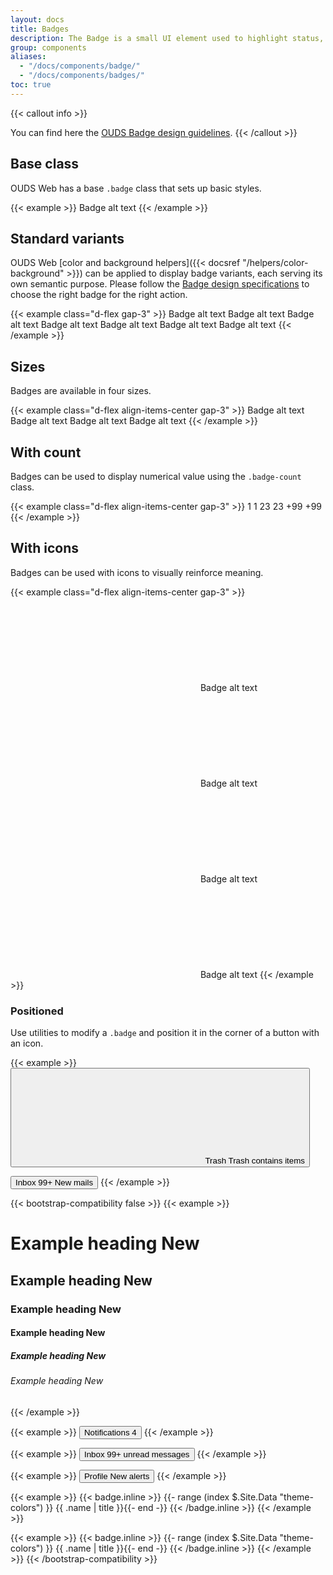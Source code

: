 ```yaml
---
layout: docs
title: Badges
description: The Badge is a small UI element used to highlight status, notifications, or categorization within an interface. It is often displayed as a label or indicator with a distinct background color and text.
group: components
aliases:
  - "/docs/components/badge/"
  - "/docs/components/badges/"
toc: true
---
```


{{< callout info >}}
<!-- TODO: set the right url for design documentation -->
You can find here the [OUDS Badge design guidelines](https://unified-design-system.orange.com/).
{{< /callout >}}

## Base class

OUDS Web has a base `.badge` class that sets up basic styles.

{{< example >}}
<span class="badge"><span class="visually-hidden">Badge alt text</span></span>
{{< /example >}}

## Standard variants 

<!-- TODO: set the right url for design documentation -->
OUDS Web [color and background helpers]({{< docsref "/helpers/color-background" >}}) can be applied to display badge variants, each serving its own semantic purpose. Please follow the [Badge design specifications](https://unified-design-system.orange.com/) to choose the right badge for the right action.

{{< example class="d-flex gap-3" >}}
<span class="badge"><span class="visually-hidden">Badge alt text</span></span>
<span class="badge text-bg-status-accent-emphasized"><span class="visually-hidden">Badge alt text</span></span>
<span class="badge text-bg-status-positive-emphasized"><span class="visually-hidden">Badge alt text</span></span>
<span class="badge text-bg-status-info-emphasized"><span class="visually-hidden">Badge alt text</span></span>
<span class="badge text-bg-status-warning-emphasized"><span class="visually-hidden">Badge alt text</span></span>
<span class="badge text-bg-status-negative-emphasized"><span class="visually-hidden">Badge alt text</span></span>
<span class="badge badge-disabled"><span class="visually-hidden">Badge alt text</span></span>
{{< /example >}}

## Sizes

Badges are available in four sizes.

{{< example class="d-flex align-items-center gap-3" >}}
<span class="badge badge-lg"><span class="visually-hidden">Badge alt text</span></span>
<span class="badge"><span class="visually-hidden">Badge alt text</span></span>
<span class="badge badge-sm"><span class="visually-hidden">Badge alt text</span></span>
<span class="badge badge-xs"><span class="visually-hidden">Badge alt text</span></span>
{{< /example >}}

## With count

Badges can be used to display numerical value using the `.badge-count` class.

{{< example class="d-flex align-items-center gap-3" >}}
<span class="badge badge-count">1</span>
<span class="badge badge-lg badge-count">1</span>
<span class="badge badge-count text-bg-status-positive-emphasized">23</span>
<span class="badge badge-count badge-lg text-bg-status-positive-emphasized">23</span>
<span class="badge badge-count badge-disabled">+99</span>
<span class="badge badge-count badge-lg badge-disabled">+99</span>
{{< /example >}}

## With icons

Badges can be used with icons to visually reinforce meaning.

{{< example class="d-flex align-items-center gap-3" >}}
<span class="badge">
  <svg aria-hidden="true">
    <use xlink:href="/docs/{{< param docs_version >}}/assets/img/ouds-web-sprite.svg#heart-recommend"/>
  </svg>
  <span class="visually-hidden">Badge alt text</span>
</span>
<span class="badge badge-lg">
  <svg aria-hidden="true">
    <use xlink:href="/docs/{{< param docs_version >}}/assets/img/ouds-web-sprite.svg#heart-recommend"/>
  </svg>
  <span class="visually-hidden">Badge alt text</span>
</span>
<span class="badge text-bg-status-negative-emphasized">
  <svg aria-hidden="true">
    <use xlink:href="/docs/{{< param docs_version >}}/assets/img/ouds-web-sprite.svg#heart-recommend"/>
  </svg>
  <span class="visually-hidden">Badge alt text</span>
</span>
<span class="badge badge-lg text-bg-status-negative-emphasized">
  <svg aria-hidden="true">
    <use xlink:href="/docs/{{< param docs_version >}}/assets/img/ouds-web-sprite.svg#heart-recommend"/>
  </svg>
  <span class="visually-hidden">Badge alt text</span>
</span>
{{< /example >}}

### Positioned

Use utilities to modify a `.badge` and position it in the corner of a button with an icon.

{{< example >}}
<button type="button" class="btn btn-icon btn-default position-relative">
  <svg aria-hidden="true">
    <use xlink:href="/docs/{{< param docs_version >}}/assets/img/ouds-web-sprite.svg#trash"/>
  </svg>
  <span class="visually-hidden">Trash</span>
  <span class="position-absolute top-0 start-100 translate-middle badge text-bg-status-negative-emphasized">
    <span class="visually-hidden">Trash contains items</span>
  </span>
</button>

<button type="button" class="btn btn-default position-relative ms-md">
  Inbox
  <span class="position-absolute top-0 start-100 translate-middle badge badge-count text-bg-status-info-emphasized">
    99+
    <span class="visually-hidden">New mails</span>
  </span>
</button>
{{< /example >}}

{{< bootstrap-compatibility false >}}
{{< example >}}
<h1>Example heading <span class="badge text-bg-secondary">New</span></h1>
<h2>Example heading <span class="badge text-bg-secondary">New</span></h2>
<h3>Example heading <span class="badge text-bg-secondary">New</span></h3>
<h4>Example heading <span class="badge text-bg-secondary">New</span></h4>
<h5>Example heading <span class="badge text-bg-secondary">New</span></h5>
<h6>Example heading <span class="badge text-bg-secondary">New</span></h6>
{{< /example >}}

{{< example >}}
<button type="button" class="btn btn-primary">
  Notifications <span class="badge text-bg-secondary">4</span>
</button>
{{< /example >}}

{{< example >}}
<button type="button" class="btn btn-primary position-relative">
  Inbox
  <span class="position-absolute top-0 start-100 translate-middle badge rounded-pill bg-danger">
    99+
    <span class="visually-hidden">unread messages</span>
  </span>
</button>
{{< /example >}}

{{< example >}}
<button type="button" class="btn btn-primary position-relative">
  Profile
  <span class="position-absolute top-0 start-100 translate-middle p-2 bg-danger border border-light rounded-circle">
    <span class="visually-hidden">New alerts</span>
  </span>
</button>
{{< /example >}}

{{< example >}}
{{< badge.inline >}}
{{- range (index $.Site.Data "theme-colors") }}
<span class="badge text-bg-{{ .name }}">{{ .name | title }}</span>{{- end -}}
{{< /badge.inline >}}
{{< /example >}}

{{< example >}}
{{< badge.inline >}}
{{- range (index $.Site.Data "theme-colors") }}
<span class="badge rounded-pill text-bg-{{ .name }}">{{ .name | title }}</span>{{- end -}}
{{< /badge.inline >}}
{{< /example >}}
{{< /bootstrap-compatibility >}}